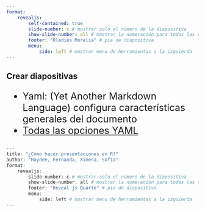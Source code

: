 ```yaml
---
format: 
    revealjs: 
        self-contained: true
        slide-number: c # mostrar solo el número de la diapositiva
        show-slide-number: all # mostrar la numeración para todas las vistas
        footer: "Rladies Morelia" # pie de diapositiva
        menu: 
            side: left # mostrar menu de herramientas a la izquierda
---
```


## Crear diapositivas {background-color="rgba(135,206,250,0.2)"}
:::{style="font-size: 25px"}
- Yaml: (Yet Another Markdown Language) configura características generales del documento 
- [Todas las opciones YAML](https://quarto.org/docs/reference/formats/presentations/revealjs.html)
:::

```.r
---
title: "¿Cómo hacer presentaciones en R?"
author: "Haydee, Fernanda, Ximena, Sofía"
format: 
    revealjs: 
        slide-number: c # mostrar solo el número de la diapositiva
        show-slide-number: all # mostrar la numeración para todas las vistas
        footer: "Reveal js Quarto" # pie de diapositiva
        menu: 
            side: left # mostrar menu de herramientas a la izquierda
---
```